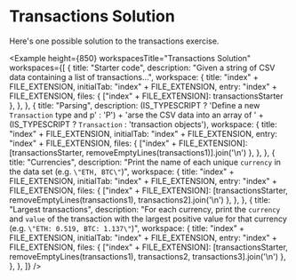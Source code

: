 
# Transactions Solution

Here's one possible solution to the transactions exercise.

<Example
  height={850}
  workspacesTitle="Transactions Solution"
  workspaces={[
    {
      title: "Starter code",
      description: "Given a string of CSV data containing a list of transactions...",
      workspace: {
        title: "index" + FILE_EXTENSION,
        initialTab: "index" + FILE_EXTENSION,
        entry: "index" + FILE_EXTENSION,
        files: { ["index" + FILE_EXTENSION]: transactionsStarter },
      },
    },
    {
      title: "Parsing",
      description: (IS_TYPESCRIPT ? 'Define a new `Transaction` type and p' : 'P') + 'arse the CSV data into an array of ' + (IS_TYPESCRIPT ? `Transaction` : 'transaction objects'),
      workspace: {
        title: "index" + FILE_EXTENSION,
        initialTab: "index" + FILE_EXTENSION,
        entry: "index" + FILE_EXTENSION,
        files: { ["index" + FILE_EXTENSION]: [transactionsStarter, removeEmptyLines(transactions1)].join('\n') },
      },
    },
    {
      title: "Currencies",
      description: "Print the name of each unique `currency` in the data set (e.g. `\"ETH, BTC\"`)",
      workspace: {
        title: "index" + FILE_EXTENSION,
        initialTab: "index" + FILE_EXTENSION,
        entry: "index" + FILE_EXTENSION,
        files: { ["index" + FILE_EXTENSION]: [transactionsStarter, removeEmptyLines(transactions1), transactions2].join('\n') },
      },
    },
    {
      title: "Largest transactions",
      description: "For each currency, print the `currency` and `value` of the transaction with the largest positive value for that currency (e.g. `\"ETH: 0.519, BTC: 1.137\"`)",
      workspace: {
        title: "index" + FILE_EXTENSION,
        initialTab: "index" + FILE_EXTENSION,
        entry: "index" + FILE_EXTENSION,
        files: { ["index" + FILE_EXTENSION]: [transactionsStarter, removeEmptyLines(transactions1), transactions2, transactions3].join('\n') },
      },
    },
  ]}
/>
